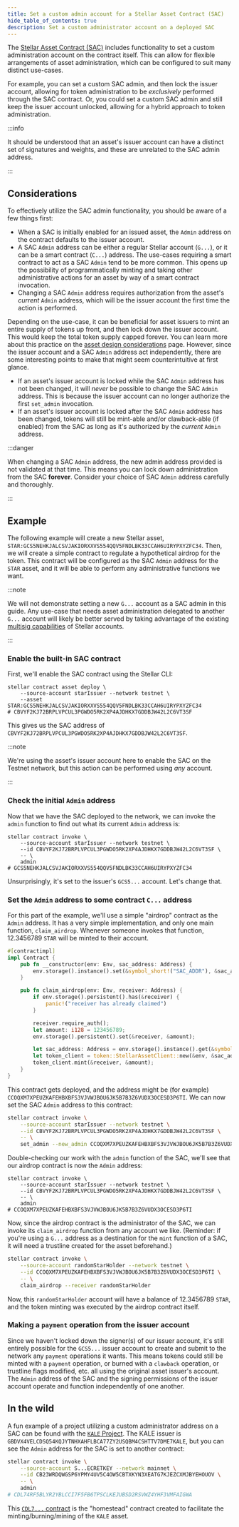 ```yaml
---
title: Set a custom admin account for a Stellar Asset Contract (SAC)
hide_table_of_contents: true
description: Set a custom administrator account on a deployed SAC
---
```


The [Stellar Asset Contract (SAC)](../../../tokens/stellar-asset-contract.mdx) includes functionality to set a custom administration account on the contract itself. This can allow for flexible arrangements of asset administration, which can be configured to suit many distinct use-cases.

For example, you can set a custom SAC admin, and then lock the issuer account, allowing for token administration to be _exclusively_ performed through the SAC contract. Or, you could set a custom SAC admin and still keep the issuer account unlocked, allowing for a hybrid approach to token administration.

:::info

It should be understood that an asset's issuer account can have a distinct set of signatures and weights, and these are unrelated to the SAC admin address.

:::

## Considerations

To effectively utilize the SAC admin functionality, you should be aware of a few things first:

- When a SAC is initially enabled for an issued asset, the `Admin` address on the contract defaults to the issuer account.
- A SAC `Admin` address can be either a regular Stellar account (`G...`), or it can be a smart contract (`C...`) address. The use-cases requiring a smart contract to act as a SAC `Admin` tend to be more common. This opens up the possibility of programmatically minting and taking other administrative actions for an asset by way of a smart contract invocation.
- Changing a SAC `Admin` address requires authorization from the asset's _current_ `Admin` address, which will be the issuer account the first time the action is performed.

Depending on the use-case, it can be beneficial for asset issuers to mint an entire supply of tokens up front, and then lock down the issuer account. This would keep the total token supply capped forever. You can learn more about this practice on the [asset design considerations](../../../tokens/control-asset-access.mdx#limiting-the-supply-of-an-asset) page. However, since the issuer account and a SAC `Admin` address act independently, there are some interesting points to make that might seem counterintuitive at first glance.

- If an asset's issuer account is locked while the SAC `Admin` address has not been changed, it will _never_ be possible to change the SAC `Admin` address. This is because the issuer account can no longer authorize the first `set_admin` invocation.
- If an asset's issuer account is locked after the SAC `Admin` address has been changed, tokens will still be mint-able and/or clawback-able (if enabled) from the SAC as long as it's authorized by the _current_ `Admin` address.

:::danger

When changing a SAC `Admin` address, the new admin address provided is not validated at that time. This means you can lock down administration from the SAC **forever**. Consider your choice of SAC `Admin` address carefully and thoroughly.

:::

## Example

The following example will create a new Stellar asset, `STAR:GCS5NEHKJALCSVJAKIORXXVS554QQV5FNDLBK33CCAH6UIRYPXYZFC34`. Then, we will create a simple contract to regulate a hypothetical airdrop for the token. This contract will be configured as the SAC `Admin` address for the `STAR` asset, and it will be able to perform any administrative functions we want.

:::note

We will not demonstrate setting a new `G...` account as a SAC admin in this guide. Any use-case that needs asset administration delegated to another `G...` account will likely be better served by taking advantage of the existing [multisig capabilities](../../../learn/fundamentals/transactions/signatures-multisig.mdx) of Stellar accounts.

:::

### Enable the built-in SAC contract

First, we'll enable the SAC contract using the Stellar CLI:

```shell
stellar contract asset deploy \
    --source-account starIssuer --network testnet \
    --asset STAR:GCS5NEHKJALCSVJAKIORXXVS554QQV5FNDLBK33CCAH6UIRYPXYZFC34
# CBVYF2KJ72BRPLVPCUL3PGWDO5RK2XP4AJDHKX7GDDBJW42L2C6VT3SF
```

This gives us the SAC address of `CBVYF2KJ72BRPLVPCUL3PGWDO5RK2XP4AJDHKX7GDDBJW42L2C6VT3SF`.

:::note

We're using the asset's issuer account here to enable the SAC on the Testnet network, but this action can be performed using _any_ account.

:::

### Check the initial `Admin` address

Now that we have the SAC deployed to the network, we can invoke the `admin` function to find out what its current `Admin` address is:

```shell
stellar contract invoke \
    --source-account starIssuer --network testnet \
    --id CBVYF2KJ72BRPLVPCUL3PGWDO5RK2XP4AJDHKX7GDDBJW42L2C6VT3SF \
    -- \
    admin
# GCS5NEHKJALCSVJAKIORXXVS554QQV5FNDLBK33CCAH6UIRYPXYZFC34
```

Unsurprisingly, it's set to the issuer's `GCS5...` account. Let's change that.

### Set the `Admin` address to some contract `C...` address

For this part of the example, we'll use a simple "airdrop" contract as the `Admin` address. It has a very simple implementation, and only one main function, `claim_airdrop`. Whenever someone invokes that function, 12.3456789 `STAR` will be minted to their account.

```rust
#[contractimpl]
impl Contract {
    pub fn __constructor(env: Env, sac_address: Address) {
        env.storage().instance().set(&symbol_short!("SAC_ADDR"), &sac_address);
    }

    pub fn claim_airdrop(env: Env, receiver: Address) {
        if env.storage().persistent().has(&receiver) {
            panic!("receiver has already claimed")
        }

        receiver.require_auth();
        let amount: i128 = 123456789;
        env.storage().persistent().set(&receiver, &amount);

        let sac_address: Address = env.storage().instance().get(&symbol_short!("SAC_ADDR")).unwrap();
        let token_client = token::StellarAssetClient::new(&env, &sac_address);
        token_client.mint(&receiver, &amount);
    }
}
```

This contract gets deployed, and the address might be (for example) `CCOQXM7XPEUZKAFEHBXBFS3VJVWJBOU6JK5B7B3Z6VUDX3OCESD3P6TI`. We can now set the SAC `Admin` address to this contract:

```sh
stellar contract invoke \
    --source-account starIssuer --network testnet \
    --id CBVYF2KJ72BRPLVPCUL3PGWDO5RK2XP4AJDHKX7GDDBJW42L2C6VT3SF \
    -- \
    set_admin --new_admin CCOQXM7XPEUZKAFEHBXBFS3VJVWJBOU6JK5B7B3Z6VUDX3OCESD3P6TI
```

Double-checking our work with the `admin` function of the SAC, we'll see that our airdrop contract is now the `Admin` address:

```shell
stellar contract invoke \
    --source-account starIssuer --network testnet \
    --id CBVYF2KJ72BRPLVPCUL3PGWDO5RK2XP4AJDHKX7GDDBJW42L2C6VT3SF \
    -- \
    admin
# CCOQXM7XPEUZKAFEHBXBFS3VJVWJBOU6JK5B7B3Z6VUDX3OCESD3P6TI
```

Now, since the airdrop contract is the administrator of the SAC, we can invoke its `claim_airdrop` function from any account we like. (Reminder: if you're using a `G...` address as a destination for the `mint` function of a SAC, it will need a trustline created for the asset beforehand.)

```sh
stellar contract invoke \
    --source-account randomStarHolder --network testnet \
    --id CCOQXM7XPEUZKAFEHBXBFS3VJVWJBOU6JK5B7B3Z6VUDX3OCESD3P6TI \
    -- \
    claim_airdrop --receiver randomStarHolder
```

Now, this `randomStarHolder` account will have a balance of 12.3456789 `STAR`, and the token minting was executed by the airdrop contract itself.

### Making a `payment` operation from the issuer account

Since we haven't locked down the signer(s) of our issuer account, it's still entirely possible for the `GCS5...` issuer account to create and submit to the network any `payment` operations it wants. This means tokens could still be minted with a `payment` operation, or burned with a `clawback` operation, or trustline flags modified, etc. all using the original asset issuer's account. The `Admin` address of the SAC and the signing permissions of the issuer account operate and function independently of one another.

## In the wild

A fun example of a project utilizing a custom administrator address on a SAC can be found with the [`KALE` Project](https://github.com/kalepail/KALE-sc). The KALE issuer is `GBDVX4VELCDSQ54KQJYTNHXAHFLBCA77ZY2USQBM4CSHTTV7DME7KALE`, but you can see the `Admin` address for the SAC is set to another contract:

```sh
stellar contract invoke \
    --source-account S...ECRETKEY --network mainnet \
    --id CB23WRDQWGSP6YPMY4UV5C4OW5CBTXKYN3XEATG7KJEZCXMJBYEHOUOV \
    -- \
    admin
# CDL74RF5BLYR2YBLCCI7F5FB6TPSCLKEJUBSD2RSVWZ4YHF3VMFAIGWA
```

This [`CDL7...` contract](https://stellar.expert/explorer/public/contract/CDL74RF5BLYR2YBLCCI7F5FB6TPSCLKEJUBSD2RSVWZ4YHF3VMFAIGWA) is the "homestead" contract created to facilitate the minting/burning/mining of the `KALE` asset.
